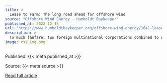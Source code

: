 ```yaml
---
title: >
  Lease to Farm: The long road ahead for offshore wind
source: "Offshore Wind Energy - Humboldt Baykeeper"
published_at: 2022-12-15
url: "https://www.humboldtbaykeeper.org/offshore-wind-energy/1641-lease-to-farm-the-long-road-ahead-for-offshore-wind-2"
description: >
  To much fanfare, two foreign multinational corporations combined to spend more than $331 million on winning bids for the chance to develop more than 207 square miles of ocean off Humboldt Bay into two floating offshore wind farms.But the auctions also represent just a very early step in what promises to be a long process fraught with possible pitfalls and hurdles, potential risks and rewards, for Humboldt Bay and beyond. Here's a quick look at the road ahead.Read More
image: rss_img.png
---
```



  Published: {{< meta published_at >}}
  

  Source: {{< meta source >}}
  

  [Read full article]({{< meta url >}}){target='blank'}
  

